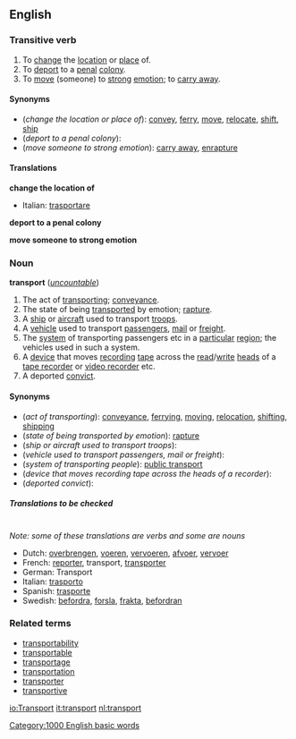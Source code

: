 ==English==
===Transitive verb===
{{en-infl-reg-consonant|transport||}}

#To [[change]] the [[location]] or [[place]] of.
#To [[deport]] to a [[penal]] [[colony]].
#To [[move]] (someone) to [[strong]] [[emotion]]; to [[carry away]].

====Synonyms====
*(''change the location or place of''): [[convey]], [[ferry]], [[move]], [[relocate]], [[shift]], [[ship]]
*(''deport to a penal colony''):
*(''move someone to strong emotion''): [[carry away]], [[enrapture]]

====Translations====

'''change the location of'''
{{top}}
*Italian: [[trasportare]]
{{mid}}
{{bottom}}

'''deport to a penal colony'''
{{top}}
{{mid}}
{{bottom}}

'''move someone to strong emotion'''
{{top}}
{{mid}}
{{bottom}}

===Noun===
'''transport''' (''[[uncountable]]'')

#The act of [[transporting]]; [[conveyance]].
#The state of being [[transported]] by emotion; [[rapture]].
#A [[ship]] or [[aircraft]] used to transport [[troops]].
#A [[vehicle]] used to transport [[passenger]]s, [[mail]] or [[freight]].
#The [[system]] of transporting passengers etc in a [[particular]] [[region]]; the vehicles used in such a system.
#A [[device]] that moves [[recording]] [[tape]] across the [[read]]/[[write]] [[head]]s of a [[tape recorder]] or [[video recorder]] etc.
#A deported [[convict]].

====Synonyms====
*(''act of transporting''): [[conveyance]], [[ferry]]ing, [[move|moving]], [[relocation]], [[shift]]ing, [[ship]]ping
*(''state of being transported by emotion''): [[rapture]]
*(''ship or aircraft used to transport troops''):
*(''vehicle used to transport passengers, mail or freight''):
*(''system of transporting people''): [[public transport]]
*(''device that moves recording tape across the heads of a recorder''):
*(''deported convict''):

=====Translations to be checked=====
<!--Remove this section once all of the translations below have been moved into the tables above.-->
{{checktrans}}<br>''Note: some of these translations are verbs and some are nouns''

*Dutch: [[overbrengen]], [[voeren]], [[vervoeren]], [[afvoer]], [[vervoer]]
*French: [[reporter]], transport, [[transporter]]
*German: Transport
*Italian: [[trasporto]]
*Spanish: [[trasporte]]
*Swedish: [[befordra]], [[forsla]], [[frakta]], [[befordran]]

===Related terms===
*[[transportability]]
*[[transportable]]
*[[transportage]]
*[[transportation]]
*[[transporter]]
*[[transportive]]

[[Category:1000 English basic words]]

[[io:Transport]]
[[it:transport]]
[[nl:transport]]